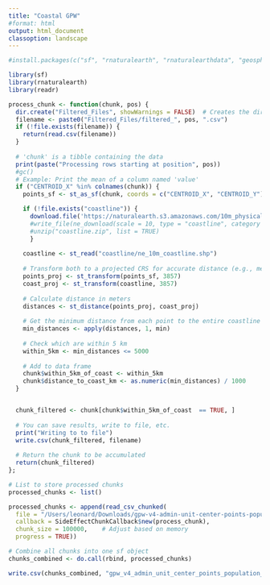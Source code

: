 ```yaml
---
title: "Coastal GPW"
#format: html
output: html_document
classoption: landscape
---
```


```r
#install.packages(c("sf", "rnaturalearth", "rnaturalearthdata", "geosphere"))

library(sf)
library(rnaturalearth)
library(readr)

```


```r

process_chunk <- function(chunk, pos) {
  dir.create("Filtered_Files", showWarnings = FALSE)  # Creates the directory if it doesn't exist
  filename <- paste0("Filtered_Files/filtered_", pos, ".csv")
  if (!file.exists(filename)) { 
    return(read.csv(filename))
  }
  
  # 'chunk' is a tibble containing the data
  print(paste("Processing rows starting at position", pos))
  #gc()
  # Example: Print the mean of a column named 'value'
  if ("CENTROID_X" %in% colnames(chunk)) {
    points_sf <- st_as_sf(chunk, coords = c("CENTROID_X", "CENTROID_Y"), crs = 4326)

    if (!file.exists("coastline")) { 
      download.file('https://naturalearth.s3.amazonaws.com/10m_physical/ne_10m_coastline.zip', destfile = "coastline.zip", mode = "wb")
      #write_file(ne_download(scale = 10, type = "coastline", category = "physical", returnclass = "sf"), "coastline")
      #unzip("coastline.zip", list = TRUE)
      }
    
    coastline <- st_read("coastline/ne_10m_coastline.shp")
    
    # Transform both to a projected CRS for accurate distance (e.g., meters)
    points_proj <- st_transform(points_sf, 3857)
    coast_proj <- st_transform(coastline, 3857)
    
    # Calculate distance in meters
    distances <- st_distance(points_proj, coast_proj)
  
    # Get the minimum distance from each point to the entire coastline
    min_distances <- apply(distances, 1, min)
    
    # Check which are within 5 km
    within_5km <- min_distances <= 5000
    
    # Add to data frame
    chunk$within_5km_of_coast <- within_5km
    chunk$distance_to_coast_km <- as.numeric(min_distances) / 1000
  }


  chunk_filtered <- chunk[chunk$within_5km_of_coast  == TRUE, ]
  
  # You can save results, write to file, etc.
  print("Writing to to file")
  write.csv(chunk_filtered, filename)
  
  # Return the chunk to be accumulated
  return(chunk_filtered)
};
```


```r

# List to store processed chunks
processed_chunks <- list()

processed_chunks <- append(read_csv_chunked(
  file = "/Users/leonard/Downloads/gpw-v4-admin-unit-center-points-population-estimates-rev11_global_csv/gpw_v4_admin_unit_center_points_population_estimates_rev11_global.csv",
  callback = SideEffectChunkCallback$new(process_chunk),
  chunk_size = 100000,    # Adjust based on memory
  progress = TRUE))

# Combine all chunks into one sf object
chunks_combined <- do.call(rbind, processed_chunks)

write.csv(chunks_combined, "gpw_v4_admin_unit_center_points_population_estimates_rev11_global_FILTERED.csv")
```


